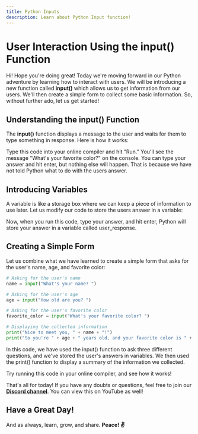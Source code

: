 ```yaml
---
title: Python Inputs
description: Learn about Python Input function!
---
```


# User Interaction Using the **input()** Function

Hi! Hope you're doing great! Today we're moving forward in our Python adventure by learning how to interact with users. We will be introducing a new function called **input()** which allows us to get information from our users. We'll then create a simple form to collect some basic information. So, without further ado, let us get started!

## Understanding the **input()** Function

The **input()** function displays a message to the user and waits for them to type something in response. Here is how it works:

<CodeBlockComponent code='input("What is your favorite color?")' language="python"/>

Type this code into your online compiler and hit "Run." You'll see the message "What's your favorite color?" on the console. You can type your answer and hit enter, but nothing else will happen. That is because we have not told Python what to do with the users answer.

## Introducing Variables

A variable is like a storage box where we can keep a piece of information to use later. Let us modify our code to store the users answer in a variable:

<CodeBlockComponent code='user_response = input("What is your favorite color?")' language="python"/>

Now, when you run this code, type your answer, and hit enter, Python will store your answer in a variable called user_response.


## Creating a Simple Form

Let us combine what we have learned to create a simple form that asks for the user's name, age, and favorite color:

```python
# Asking for the user's name
name = input("What's your name? ")

# Asking for the user's age
age = input("How old are you? ")

# Asking for the user's favorite color
favorite_color = input("What's your favorite color? ")

# Displaying the collected information
print("Nice to meet you, " + name + "!")
print("So you're " + age + " years old, and your favorite color is " + favorite_color + ". Cool!")
```

In this code, we have used the input() function to ask three different questions, and we've stored the user's answers in variables. We then used the print() function to display a summary of the information we collected.

Try running this code in your online compiler, and see how it works!

That's all for today! If you have any doubts or questions, feel free to join our [**Discord channel**](https://discord.com/invite/8tFHup743H). You can view this on YouTube as well!

<YouTubeComponent url="https://www.youtube.com/watch?v=jf9KnwVmVWo" />

## Have a Great Day!

And as always, learn, grow, and share. **Peace! ✌️**